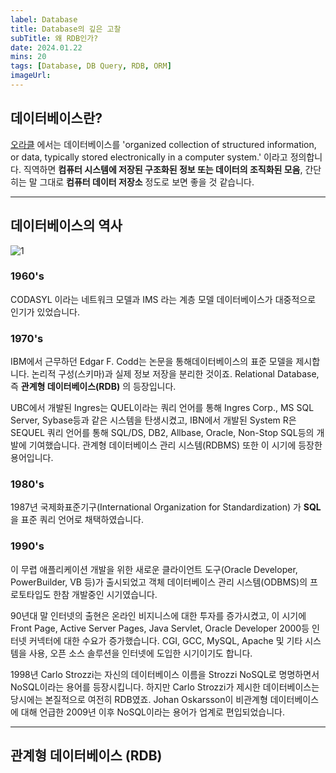 ```yaml
---
label: Database
title: Database의 깊은 고찰
subTitle: 왜 RDB인가?
date: 2024.01.22
mins: 20
tags: [Database, DB Query, RDB, ORM]
imageUrl:
---
```


## 데이터베이스란?

[오라클](https://www.oracle.com/database/what-is-database/)
에서는 데이터베이스를 'organized collection of structured information, or data, 
typically stored electronically in a computer system.' 이라고 정의합니다. 
직역하면 **컴퓨터 시스템에 저장된 구조화된 정보 또는 데이터의 조직화된 모음**, 간단히는 말 그대로 
**컴퓨터 데이터 저장소** 
정도로 보면 좋을 것 같습니다.

---

## 데이터베이스의 역사


![1](/posts/deep/database/history_database.png "데이터베이스의 역사")

### 1960's
CODASYL 이라는 네트워크 모델과 IMS 라는 계층 모델 데이터베이스가 대중적으로 인기가 있었습니다.

### 1970's
IBM에서 근무하던 Edgar F. Codd는 논문을 통해데이터베이스의 표준 모델을 제시합니다. 
논리적 구성(스키마)과 실제 정보 저장을 분리한 것이죠.
Relational Database, 즉 **관계형 데이터베이스(RDB)** 의 등장입니다. 

UBC에서 개발된 Ingres는 QUEL이라는 쿼리 언어를 통해 Ingres Corp., MS SQL Server, Sybase등과 같은 시스템을 탄생시켰고,
IBN에서 개발된 System R은 SEQUEL 쿼리 언어를 통해 SQL/DS, DB2, Allbase, Oracle, Non-Stop SQL등의 개발에 기여했습니다.
관계형 데이터베이스 관리 시스템(RDBMS) 또한 이 시기에 등장한 용어입니다. 

### 1980's

1987년 국제화표준기구(International Organization for Standardization) 가 **SQL**을 표준 쿼리 언어로 채택하였습니다.

### 1990's

이 무렵 애플리케이션 개발을 위한 새로운 클라이언트 도구(Oracle Developer, PowerBuilder, VB 등)가 출시되었고
객체 데이터베이스 관리 시스템(ODBMS)의 프로토타입도 한참 개발중인 시기였습니다.

90년대 말 인터넷의 출현은 온라인 비지니스에 대한 투자를 증가시켰고, 이 시기에 
Front Page, Active Server Pages, Java Servlet, Oracle Developer 2000등 인터넷 커넥터에 대한 수요가 증가했습니다. 
CGI, GCC, MySQL, Apache 및 기타 시스템을 사용, 오픈 소스 솔루션을 인터넷에 도입한 시기이기도 합니다.

1998년 Carlo Strozzi는 자신의 데이터베이스 이름을 Strozzi NoSQL로 명명하면서 NoSQL이라는 용어를 등장시킵니다.
하지만 Carlo Strozzi가 제시한 데이터베이스는 당시에는 본질적으로 여전히 RDB였죠. 
Johan Oskarsson이 비관계형 데이터베이스에 대해 언급한 2009년 이후 NoSQL이라는 용어가 업계로 편입되었습니다.

---

## 관계형 데이터베이스 (RDB)




